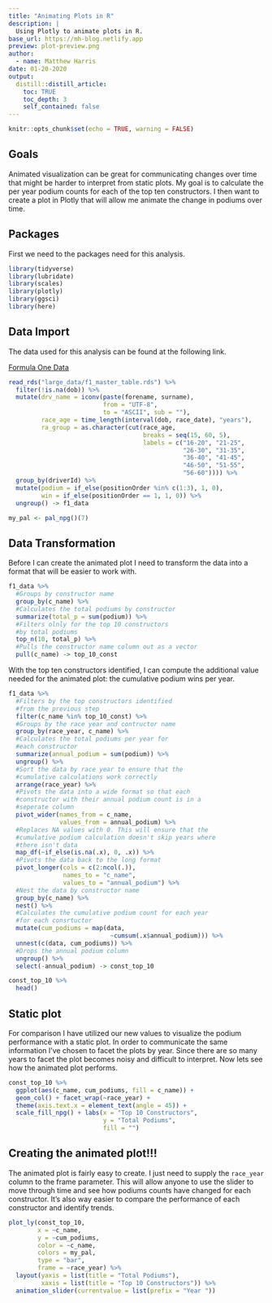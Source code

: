 ```yaml
---
title: "Animating Plots in R"
description: |
  Using Plotly to animate plots in R.
base_url: https://mh-blog.netlify.app
preview: plot-preview.png
author:
  - name: Matthew Harris
date: 01-20-2020
output:
  distill::distill_article:
    toc: TRUE
    toc_depth: 3
    self_contained: false
---
```


```r
knitr::opts_chunk$set(echo = TRUE, warning = FALSE)
```

## Goals

Animated visualization can be great for communicating changes over time that might
be harder to interpret from static plots. My goal is to calculate the per year 
podium counts for each of the top ten constructors. I then want to create a plot in 
Plotly that will allow me animate the change in podiums over time.

## Packages

First we need to the packages need for this analysis.

```r
library(tidyverse)
library(lubridate)
library(scales)
library(plotly)
library(ggsci)
library(here)
```

## Data Import

The data used for this analysis can be found at the following link. <br>

[Formula One Data](https://github.com/mhdemo/proj_site/tree/master/content/posts/data)

```r
read_rds("large_data/f1_master_table.rds") %>% 
  filter(!is.na(dob)) %>%
  mutate(drv_name = iconv(paste(forename, surname), 
                          from = "UTF-8", 
                          to = "ASCII", sub = ""),
         race_age = time_length(interval(dob, race_date), "years"),
         ra_group = as.character(cut(race_age, 
                                     breaks = seq(15, 60, 5),
                                     labels = c("16-20", "21-25",
                                                "26-30", "31-35",
                                                "36-40", "41-45",
                                                "46-50", "51-55", 
                                                "56-60")))) %>%
  group_by(driverId) %>%
  mutate(podium = if_else(positionOrder %in% c(1:3), 1, 0),
         win = if_else(positionOrder == 1, 1, 0)) %>%
  ungroup() -> f1_data

my_pal <- pal_npg()(7)
```

## Data Transformation

Before I can create the animated plot I need to transform the data into a format
that will be easier to work with.

```r
f1_data %>%
  #Groups by constructor name
  group_by(c_name) %>%
  #Calculates the total podiums by constructor
  summarize(total_p = sum(podium)) %>%
  #Filters olnly for the top 10 constructors 
  #by total podiums
  top_n(10, total_p) %>%
  #Pulls the constructor name column out as a vector
  pull(c_name) -> top_10_const

```

With the top ten constructors identified, I can compute the additional value needed for the animated plot: 
the cumulative podium wins per year. 

```r
f1_data %>%
  #Filters by the top constructors identified 
  #from the previous step
  filter(c_name %in% top_10_const) %>%
  #Groups by the race year and contructor name
  group_by(race_year, c_name) %>%
  #Calculates the total podiums per year for 
  #each constructor
  summarize(annual_podium = sum(podium)) %>%
  ungroup() %>%
  #Sort the data by race year to ensure that the
  #cumulative calculations work correctly
  arrange(race_year) %>%
  #Pivots the data into a wide format so that each 
  #constructor with their annual podium count is in a 
  #seperate column
  pivot_wider(names_from = c_name, 
              values_from = annual_podium) %>%
  #Replaces NA values with 0. This will ensure that the
  #cumulative podium calculation doesn't skip years where
  #there isn't data
  map_df(~if_else(is.na(.x), 0, .x)) %>%
  #Pivots the data back to the long format
  pivot_longer(cols = c(2:ncol(.)), 
               names_to = "c_name", 
               values_to = "annual_podium") %>%
  #Nest the data by constructor name
  group_by(c_name) %>%
  nest() %>%
  #Calculates the cumulative podium count for each year
  #for each consrtuctor
  mutate(cum_podiums = map(data, 
                            ~cumsum(.x$annual_podium))) %>%
  unnest(c(data, cum_podiums)) %>%
  #Drops the annual podium column
  ungroup() %>%
  select(-annual_podium) -> const_top_10

const_top_10 %>%
  head()
```

## Static plot

For comparison I have utilized our new values to visualize the podium performance with a static plot.
In order to communicate the same information I've chosen to facet the plots by year. Since there are so
many years to facet the plot becomes noisy and difficult to interpret. Now lets see how the animated plot
performs.

```r
const_top_10 %>%
  ggplot(aes(c_name, cum_podiums, fill = c_name)) + 
  geom_col() + facet_wrap(~race_year) + 
  theme(axis.text.x = element_text(angle = 45)) +
  scale_fill_npg() + labs(x = "Top 10 Constructors",
                          y = "Total Podiums",
                          fill = "")
```

## Creating the animated plot!!!

The animated plot is fairly easy to create. I just need to supply the
`race_year` column to the frame parameter. This will allow anyone to use the slider
to move through time and see how podiums counts have changed for each constructor. It's also way
easier to compare the performance of each constructor and identify trends.

```r
plot_ly(const_top_10,
        x = ~c_name,
        y = ~cum_podiums,
        color = ~c_name,
        colors = my_pal,
        type = "bar",
        frame = ~race_year) %>% 
  layout(yaxis = list(title = "Total Podiums"),
         xaxis = list(title = "Top 10 Constructors")) %>%
  animation_slider(currentvalue = list(prefix = "Year "))
```
 
